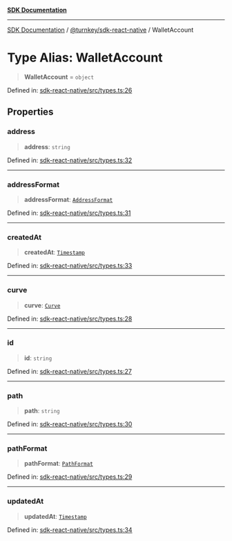 [**SDK Documentation**](../../../README.mdx)

***

[SDK Documentation](../../../packages.mdx) / [@turnkey/sdk-react-native](../README.mdx) / WalletAccount

# Type Alias: WalletAccount

> **WalletAccount** = `object`

Defined in: [sdk-react-native/src/types.ts:26](https://github.com/tkhq/sdk/blob/e1b1a69bdd608320aaf03cc2dbbf68dc0c52b28d/packages/sdk-react-native/src/types.ts#L26)

## Properties

### address

> **address**: `string`

Defined in: [sdk-react-native/src/types.ts:32](https://github.com/tkhq/sdk/blob/e1b1a69bdd608320aaf03cc2dbbf68dc0c52b28d/packages/sdk-react-native/src/types.ts#L32)

***

### addressFormat

> **addressFormat**: [`AddressFormat`](AddressFormat.mdx)

Defined in: [sdk-react-native/src/types.ts:31](https://github.com/tkhq/sdk/blob/e1b1a69bdd608320aaf03cc2dbbf68dc0c52b28d/packages/sdk-react-native/src/types.ts#L31)

***

### createdAt

> **createdAt**: [`Timestamp`](Timestamp.mdx)

Defined in: [sdk-react-native/src/types.ts:33](https://github.com/tkhq/sdk/blob/e1b1a69bdd608320aaf03cc2dbbf68dc0c52b28d/packages/sdk-react-native/src/types.ts#L33)

***

### curve

> **curve**: [`Curve`](Curve.mdx)

Defined in: [sdk-react-native/src/types.ts:28](https://github.com/tkhq/sdk/blob/e1b1a69bdd608320aaf03cc2dbbf68dc0c52b28d/packages/sdk-react-native/src/types.ts#L28)

***

### id

> **id**: `string`

Defined in: [sdk-react-native/src/types.ts:27](https://github.com/tkhq/sdk/blob/e1b1a69bdd608320aaf03cc2dbbf68dc0c52b28d/packages/sdk-react-native/src/types.ts#L27)

***

### path

> **path**: `string`

Defined in: [sdk-react-native/src/types.ts:30](https://github.com/tkhq/sdk/blob/e1b1a69bdd608320aaf03cc2dbbf68dc0c52b28d/packages/sdk-react-native/src/types.ts#L30)

***

### pathFormat

> **pathFormat**: [`PathFormat`](PathFormat.mdx)

Defined in: [sdk-react-native/src/types.ts:29](https://github.com/tkhq/sdk/blob/e1b1a69bdd608320aaf03cc2dbbf68dc0c52b28d/packages/sdk-react-native/src/types.ts#L29)

***

### updatedAt

> **updatedAt**: [`Timestamp`](Timestamp.mdx)

Defined in: [sdk-react-native/src/types.ts:34](https://github.com/tkhq/sdk/blob/e1b1a69bdd608320aaf03cc2dbbf68dc0c52b28d/packages/sdk-react-native/src/types.ts#L34)
